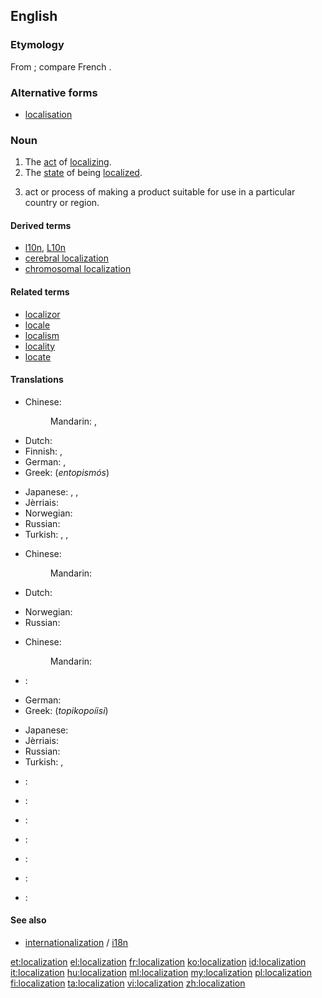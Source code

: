 {{wikipedia}}
{{also|localisation}}
==English==

===Etymology===
From {{suffix|localize|ation}}; compare French {{term|localisation|lang=fr}}.

===Alternative forms===
* [[localisation]] {{qualifier|UK}}

===Noun===
{{en-noun}}

# The [[act]] of [[localize|localizing]].
# The [[state]] of being [[localized]].
# {{context|software engineering|lang=en}} act or process of making a product suitable for use in a particular country or region.

====Derived terms====
* [[l10n]], [[L10n]]
* [[cerebral localization]]
* [[chromosomal localization]]

====Related terms====
* [[localizor]]
* [[locale]]
* [[localism]]
* [[locality]]
* [[locate]]

====Translations====
{{trans-top|act of localizing}}
* Chinese:
*: Mandarin: {{t-|cmn|本地化|tr=běndìhuà|sc=Hani}}, {{t|cmn|地方化|tr=dìfānghuà|sc=Hani}}
* Dutch: {{t+|nl|lokalisatie|f}}
* Finnish: {{t+|fi|lokalisoida}}, {{t+|fi|kotoistaa}}
* German: {{t-|de|Lokalisieren|n}}, {{t-|de|Lokalisierung|f}}
* Greek: {{t+|el|εντοπισμός|m}} (''entopismós'')
{{trans-mid}}
* Japanese: {{t-|ja|局在化|tr=きょくざいか, kyokuzaika}}, {{t-|ja|局所化|tr=きょくしょか, kyokushoka}}, {{t-|ja|地方化|tr=ちほうか, chihōka}}
* Jèrriais: {{tø|roa-jer|localisâtion|f}}
* Norwegian: {{t-|no|lokalisering|f}}
* Russian: {{t+|ru|локализация|f|tr=lokalizácija}}
* Turkish: {{t+|tr|lokalizasyon}}, {{t-|tr|yerini saptama}}, {{t-|tr|yerini tayin etme}}
{{trans-bottom}}

{{trans-top|state of being localized}}
* Chinese:
*: Mandarin: {{t-|cmn|本地化|tr=běndìhuà|sc=Hani}}
* Dutch: {{t+|nl|lokalisatie|f}}
{{trans-mid}}
* Norwegian: {{t-|no|lokalisering|f}}
* Russian: {{t-|ru|локализованность|f|tr=lokalizóvannost'}}
{{trans-bottom}}

{{trans-top|software engineering: act or process of making a product suitable for use in a particular country or region}}
* Chinese:
*: Mandarin: {{t-|cmn|本地化|tr=běndìhuà|sc=Hani}}
* {{ttbc|nl}}: {{t|nl|[[landelijke]] [[aanpassing]]}} <!-- was "landelijke aanpassing" - assumed sum-of-parts; if an idiom, remove the wikilinks to the individual words. see [[User:Kephir/gadgets/xte#Translation_fixing]] -->
* German: {{t-|de|Lokalisierung|f}}
* Greek: {{t-|el|τοπικοποίηση|f}} (''topikopoíisi'')
{{trans-mid}}
* Japanese: {{t-|ja|ローカライゼーション|tr=rōkaraizēshon}}
* Jèrriais: {{tø|roa-jer|localisâtion|f}}
* Russian: {{t+|ru|локализация|f|tr=lokalizácija}}
* Turkish: {{t+|tr|sınırlama}}, {{t+|tr|yerelleştirme}}
{{trans-bottom}}

{{checktrans-top}}
* {{ttbc|fr}}: {{t+|fr|localisation|f}}
* {{ttbc|it}}: {{t|it|localizzazione}}
* {{ttbc|ko}}: {{t|ko|지방화|tr=rookaraizeeshon|sc=Kore}}
{{trans-mid}}
* {{ttbc|la}}: {{t|la|localizatio}}
* {{ttbc|pt}}: {{t|pt|localização}}
* {{ttbc|es}}: {{t|es|localización}}
* {{ttbc|tr}}: {{t|tr|Bölge}}
{{trans-bottom}}

====See also====
* [[internationalization]] / [[i18n]]

[[et:localization]]
[[el:localization]]
[[fr:localization]]
[[ko:localization]]
[[id:localization]]
[[it:localization]]
[[hu:localization]]
[[ml:localization]]
[[my:localization]]
[[pl:localization]]
[[fi:localization]]
[[ta:localization]]
[[vi:localization]]
[[zh:localization]]